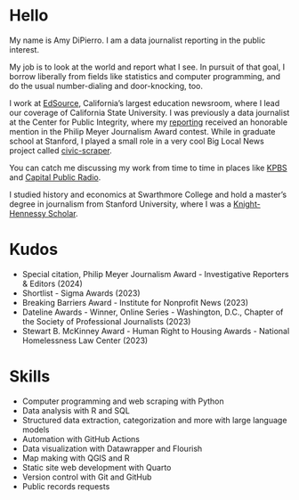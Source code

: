 # Hello

My name is Amy DiPierro. I am a data journalist reporting in the public interest.

My job is to look at the world and report what I see. In pursuit of that goal, I borrow liberally from fields like statistics and computer programming, and do the usual number-dialing and door-knocking, too.

I work at [EdSource](https://edsource.org/author/adipierro), California's largest education newsroom, where I lead our coverage of California State University. I was previously a data journalist at the Center for Public Integrity, where my [reporting](https://hechingerreport.org/hidden-toll-thousands-of-schools-fail-to-count-homeless-students/) received an honorable mention in the Philip Meyer Journalism Award contest. While in graduate school at Stanford, I played a small role in a very cool Big Local News project called [civic-scraper](https://github.com/biglocalnews/civic-scraper).

You can catch me discussing my work from time to time in places like [KPBS](https://www.kpbs.org/podcasts/kpbs-roundtable/csu-uc-schools-establish-new-encampment-and-protest-rules) and [Capital Public Radio](https://www.capradio.org/news/insight/2025/04/10/student-visa-terminations-sac-state-football-spring-game-sierra-poetry-festival/).

I studied history and economics at Swarthmore College and hold a master's degree in journalism from Stanford University, where I was a [Knight-Hennessy Scholar](https://knight-hennessy.stanford.edu/people/amy-dipierro).

# Kudos

* Special citation, Philip Meyer Journalism Award - Investigative Reporters & Editors (2024)
* Shortlist - Sigma Awards (2023)
* Breaking Barriers Award - Institute for Nonprofit News (2023)
* Dateline Awards - Winner, Online Series - Washington, D.C., Chapter of the Society of Professional Journalists (2023)
* Stewart B. McKinney Award - Human Right to Housing Awards - National Homelessness Law Center (2023)

# Skills

* Computer programming and web scraping with Python
* Data analysis with R and SQL
* Structured data extraction, categorization and more with large language models 
* Automation with GitHub Actions
* Data visualization with Datawrapper and Flourish
* Map making with QGIS and R
* Static site web development with Quarto
* Version control with Git and GitHub
* Public records requests
